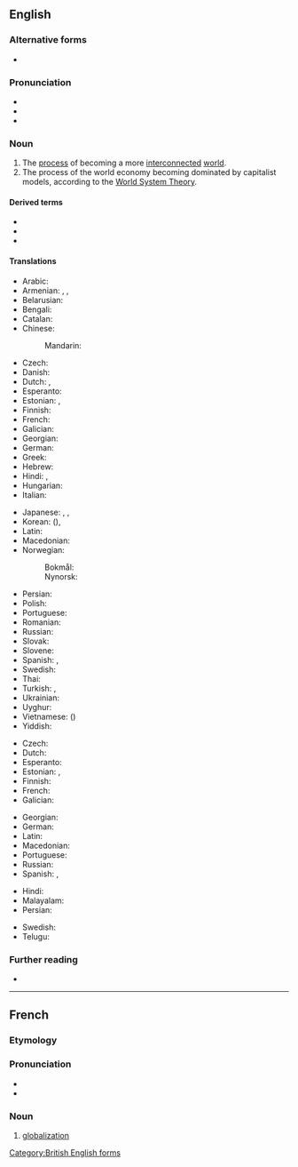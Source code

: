 ==English==

===Alternative forms===
* {{l|en|globalization}}

===Pronunciation===
* {{IPA|en|/ˌɡloʊbəlɪˈzeɪʃən/}}
* {{rhymes|en|eɪʃən}}
* {{hyph|en|glo|ba|li|sa|tion}}

===Noun===
{{en-noun|~}}

# The [[process]] of becoming a more [[interconnected]] [[world]].
# The process of the world economy becoming dominated by capitalist models, according to the [[w:World System Theory|World System Theory]].

====Derived terms====
* {{l|en|globalise}}
* {{l|en|globalisationism}}
* {{l|en|globalisationist}}

====Translations====
{{trans-top|process of becoming a more interconnected world}}
* Arabic: {{t|ar|عَوْلَمَة|f}}
* Armenian: {{t+|hy|գլոբալիզացիա}}, {{t+|hy|համաշխարհայնացում}}, {{t+|hy|գլոբալացում}}
* Belarusian: {{t|be|глабалізацыя|f}}
* Bengali: {{t|bn|বিশ্বায়ন}}
* Catalan: {{t+|ca|globalització|f}}
* Chinese:
*: Mandarin: {{t+|cmn|全球化|tr=quánqiúhuà}}
* Czech: {{t+|cs|globalizace|f}}
* Danish: {{t|da|globalisering|c}}
* Dutch: {{t+|nl|globalisering|f}}, {{t+|nl|mondialisering|f}}
* Esperanto: {{t|eo|tutmondiĝo}}
* Estonian: {{t|et|üleilmastumine}}, {{t|et|globaliseerumine}}
* Finnish: {{t+|fi|globalisaatio}}
* French: {{t+|fr|mondialisation|f}}
* Galician: {{t+|gl|globalización|f}}
* Georgian: {{t|ka|გლობალიზაცია}}
* German: {{t+|de|Globalisierung|f}}
* Greek: {{t+|el|παγκοσμιοποίηση}}
* Hebrew: {{t|he|גלובליזציה}}
* Hindi: {{t|hi|हलिमिकरण|tr=halimikaraṇ}}, {{t|hi|वैश्वीकरण|tr=vaiśvīkaraṇ}}
* Hungarian: {{t+|hu|globalizáció}}
* Italian: {{t+|it|globalizzazione}}
{{trans-mid}}
* Japanese: {{t+|ja|グローバリゼーション|tr=gurōbarizēshon}}, {{t|ja|グローバライゼーション|tr=gurōbaraizēshon}}, {{t+|ja|グローバル化|tr=gurōbaru-ka}}
* Korean: {{t|ko|세계화}} ({{t|ko|世界化|sc=Hani}}), {{t|ko|글로벌화}}
* Latin: {{t|la|globalizatio}}
* Macedonian: {{t|mk|глобализа́ција|f}}
* Norwegian:
*: Bokmål: {{t|nb|globalisering|m|f}}
*: Nynorsk: {{t|nn|globalisering|f}}
* Persian: {{t|fa|جهانی‌سازی|tr=jahâni-sâzi}}
* Polish: {{t+|pl|globalizacja|f}}
* Portuguese: {{t+|pt|globalização|f}}
* Romanian: {{t|ro|globalizare|f}}
* Russian: {{t+|ru|глобализа́ция|f}}
* Slovak: {{t|sk|globalizácia|f}}
* Slovene: {{t|sl|globalizacija|f}}
* Spanish: {{t+|es|globalización|f}}, {{t|es|mundialización|m}}
* Swedish: {{t+|sv|globalisering|c}}
* Thai: {{t+|th|โลกาภิวัตน์}}
* Turkish: {{t+|tr|küreselleşme}}, {{t+|tr|globalleşme}}
* Ukrainian: {{t|uk|глобаліза́ція|f}}
* Uyghur: {{t|ug|يەرشارىلىشىش}}
* Vietnamese: {{t+|vi|toàn cầu hóa}} ({{t|vi|全球化|sc=Hani}})
* Yiddish: {{t|yi|גלאָבאַליזאַציע|f}}
{{trans-bottom}}

{{trans-top|process of world economy becoming dominated by capitalist models}}
* Czech: {{t+|cs|globalizace|f}}
* Dutch: {{t+|nl|globalisering|f}}
* Esperanto: {{t|eo|tutmondiĝo}}
* Estonian: {{t|et|üleilmastumine}}, {{t|et|globaliseerumine}}
* Finnish: {{t+|fi|globalisaatio}}
* French: {{t+|fr|mondialisation|f}}
* Galician: {{t+|gl|globalización|m}}
{{trans-mid}}
* Georgian: {{t|ka|გლობალიზაცია}}
* German: {{t+|de|Globalisierung|f}}
* Latin: {{t|la|globalizatio|f}}
* Macedonian: {{t|mk|глобализа́ција|f}}
* Portuguese: {{t+|pt|globalização|f}}
* Russian: {{t+|ru|глобализа́ция|f}}
* Spanish: {{t+|es|globalización|m}}, {{t|es|mundialización|f}}
{{trans-bottom}}

{{checktrans-top}}
* Hindi: {{t-check|hi|भूमण्डलीकरण}}
* Malayalam: {{t-check|ml|ആഗോളവത്ക്കരണം}}
* Persian: {{t-check|fa|جهانی‌سازی|tr=jahâni-sâzi|sc=fa-Arab}}
{{trans-mid}}
* Swedish: {{t+check|sv|globalisation}}
* Telugu: {{t-check|te|ప్రపంచీకరణ}}
{{trans-bottom}}

===Further reading===
* {{pedia}}

[[Category:British English forms]]

----

==French==

===Etymology===
{{suffix|fr|globaliser|ation}}

===Pronunciation===
* {{fr-IPA}}
* {{audio|fr|LL-Q150 (fra)-Exilexi-globalisation.wav|Audio}}

===Noun===
{{fr-noun|f}}

# [[globalization]]